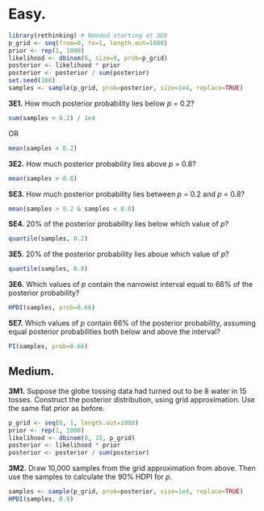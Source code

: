 # Easy.

```r
library(rethinking) # Needed starting at 3E6
p_grid <- seq(from=0, to=1, length.out=1000)
prior <- rep(1, 1000)
likelihood <- dbinom(6, size=9, prob=p_grid)
posterior <- likelihood * prior
posterior <- posterior / sum(posterior)
set.seed(100)
samples <- sample(p_grid, prob=posterior, size=1e4, replace=TRUE)
```

__3E1.__ How much posterior probability lies below _p_ = 0.2?

```r
sum(samples < 0.2) / 1e4
```

OR

```r
mean(samples < 0.2)
```    

__3E2.__ How much posterior probability lies above _p_ = 0.8?

```r
mean(samples > 0.8)
```

__SE3.__ How much posterior probability lies between _p_ = 0.2 and _p_ = 0.8?


```r
mean(samples > 0.2 & samples < 0.8)
```

__SE4.__ 20% of the posterior probability lies below which value of _p_?

```r
quantile(samples, 0.2)
```

__3E5.__ 20% of the posterior probability lies aboue which value of _p_?
```r
quantile(samples, 0.8)
```

__3E6.__ Which values of _p_ contain the narrowist interval equal to 66% of the posterior probability?

```r
HPDI(samples, prob=0.66)
```

__SE7.__ Which values of _p_ contain 66% of the posterior probability, assuming equal posterior probabilities both below and above the interval?

```r
PI(samples, prob=0.66)
```


## Medium.

__3M1.__ Suppose the globe tossing data had turned out to be 8 water in 15
tosses. Construct the posterior distribution,  using grid approximation. Use
the same flat prior as before.

```r
p_grid <- seq(0, 1, length.out=1000)
prior <- rep(1, 1000)
likelihood <- dbinom(8, 15, p_grid)
posterior <- likelihood * prior 
posterior <- posterior / sum(posterior)
```

__3M2.__ Draw 10,000 samples from the grid approximation from above. Then use
the samples to calculate the 90% HDPI for _p_.

```r
samples <- sample(p_grid, prob=posterior, size=1e4, replace=TRUE)
HPDI(samples, 0.9)
```
